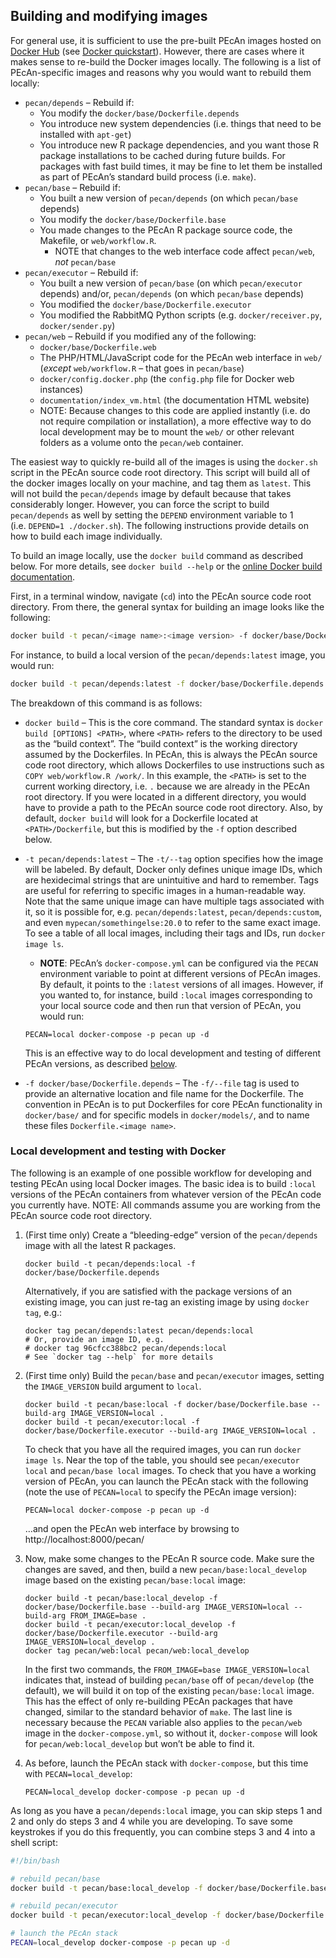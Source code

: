 ## Building and modifying images {#docker-build-images}

For general use, it is sufficient to use the pre-built PEcAn images hosted on [Docker Hub](https://hub.docker.com/r/pecan/) (see [Docker quickstart](#docker-quickstart)).
However, there are cases where it makes sense to re-build the Docker images locally.
The following is a list of PEcAn-specific images and reasons why you would want to rebuild them locally: 

- `pecan/depends` -- Rebuild if:
  - You modify the `docker/base/Dockerfile.depends`
  - You introduce new system dependencies (i.e. things that need to be installed with `apt-get`)
  - You introduce new R package dependencies, and you want those R package installations to be cached during future builds. For packages with fast build times, it may be fine to let them be installed as part of PEcAn's standard build process (i.e. `make`).
- `pecan/base` -- Rebuild if:
  - You built a new version of `pecan/depends` (on which `pecan/base` depends)
  - You modify the `docker/base/Dockerfile.base`
  - You made changes to the PEcAn R package source code, the Makefile, or `web/workflow.R`.
	- NOTE that changes to the web interface code affect `pecan/web`, _not_ `pecan/base`
- `pecan/executor` -- Rebuild if:
  - You built a new version of `pecan/base` (on which `pecan/executor` depends) and/or, `pecan/depends` (on which `pecan/base` depends)
  - You modified the `docker/base/Dockerfile.executor`
  - You modified the RabbitMQ Python scripts (e.g. `docker/receiver.py`, `docker/sender.py`)
- `pecan/web` -- Rebuild if you modified any of the following:
  - `docker/base/Dockerfile.web`
  - The PHP/HTML/JavaScript code for the PEcAn web interface in `web/` (_except_ `web/workflow.R` -- that goes in `pecan/base`) 
  - `docker/config.docker.php` (the `config.php` file for Docker web instances)
  - `documentation/index_vm.html` (the documentation HTML website)
  - NOTE: Because changes to this code are applied instantly (i.e. do not require compilation or installation), a more effective way to do local development may be to mount the `web/` or other relevant folders as a volume onto the `pecan/web` container.
  
The easiest way to quickly re-build all of the images is using the `docker.sh` script in the PEcAn source code root directory.
This script will build all of the docker images locally on your machine, and tag them as `latest`.
This will not build the `pecan/depends` image by default because that takes considerably longer.
However, you can force the script to build `pecan/depends` as well by setting the `DEPEND` environment variable to 1 (i.e. `DEPEND=1 ./docker.sh`).
The following instructions provide details on how to build each image individually.

To build an image locally, use the `docker build` command as described below.
For more details, see `docker build --help` or the [online Docker build documentation](https://docs.docker.com/engine/reference/commandline/build/).

First, in a terminal window, navigate (`cd`) into the PEcAn source code root directory.
From there, the general syntax for building an image looks like the following:

```bash
docker build -t pecan/<image name>:<image version> -f docker/base/Dockerfile.<image name> .
```

For instance, to build a local version of the `pecan/depends:latest` image, you would run:

```bash
docker build -t pecan/depends:latest -f docker/base/Dockerfile.depends .
```

The breakdown of this command is as follows:

- `docker build` -- This is the core command.
The standard syntax is `docker build [OPTIONS] <PATH>`, where `<PATH>` refers to the directory to be used as the "build context".
The "build context" is the working directory assumed by the Dockerfiles.
In PEcAn, this is always the PEcAn source code root directory, which allows Dockerfiles to use instructions such as `COPY web/workflow.R /work/`.
In this example, the `<PATH>` is set to the current working directory, i.e. `.` because we are already in the PEcAn root directory.
If you were located in a different directory, you would have to provide a path to the PEcAn source code root directory.
Also, by default, `docker build` will look for a Dockerfile located at `<PATH>/Dockerfile`, but this is modified by the `-f` option described below.

- `-t pecan/depends:latest` -- The `-t/--tag` option specifies how the image will be labeled.
By default, Docker only defines unique image IDs, which are hexidecimal strings that are unintuitive and hard to remember.
Tags are useful for referring to specific images in a human-readable way.
Note that the same unique image can have multiple tags associated with it, so it is possible for, e.g. `pecan/depends:latest`, `pecan/depends:custom`, and even `mypecan/somethingelse:20.0` to refer to the same exact image.
To see a table of all local images, including their tags and IDs, run `docker image ls`.
	- **NOTE**: PEcAn's `docker-compose.yml` can be configured via the `PECAN` environment variable to point at different versions of PEcAn images.
	By default, it points to the `:latest` versions of all images.
	However, if you wanted to, for instance, build `:local` images corresponding to your local source code and then run that version of PEcAn, you would run:
	
	```
	PECAN=local docker-compose -p pecan up -d
	```
	
	This is an effective way to do local development and testing of different PEcAn versions, as described [below](#docker-local-devel).

- `-f docker/base/Dockerfile.depends` -- The `-f/--file` tag is used to provide an alternative location and file name for the Dockerfile.
The convention in PEcAn is to put Dockerfiles for core PEcAn functionality in `docker/base/` and for specific models in `docker/models/`, and to name these files `Dockerfile.<image name>`.

### Local development and testing with Docker {#docker-local-devel}

The following is an example of one possible workflow for developing and testing PEcAn using local Docker images.
The basic idea is to build `:local` versions of the PEcAn containers from whatever version of the PEcAn code you currently have.
NOTE: All commands assume you are working from the PEcAn source code root directory.

1. (First time only) Create a "bleeding-edge" version of the `pecan/depends` image with all the latest R packages.

   ```
   docker build -t pecan/depends:local -f docker/base/Dockerfile.depends
   ```

   Alternatively, if you are satisfied with the package versions of an existing image, you can just re-tag an existing image by using `docker tag`, e.g.:
   
   ```
   docker tag pecan/depends:latest pecan/depends:local
   # Or, provide an image ID, e.g.
   # docker tag 96cfcc388bc2 pecan/depends:local
   # See `docker tag --help` for more details
   ```

2. (First time only) Build the `pecan/base` and `pecan/executor` images, setting the `IMAGE_VERSION` build argument to `local`.

    ```
    docker build -t pecan/base:local -f docker/base/Dockerfile.base --build-arg IMAGE_VERSION=local .
    docker build -t pecan/executor:local -f docker/base/Dockerfile.executor --build-arg IMAGE_VERSION=local .
    ```

	To check that you have all the required images, you can run `docker image ls`.
	Near the top of the table, you should see `pecan/executor local` and `pecan/base local` images.
    To check that you have a working version of PEcAn, you can launch the PEcAn stack with the following (note the use of `PECAN=local` to specify the PEcAn image version):
	
	```
	PECAN=local docker-compose -p pecan up -d
	```
	
	...and open the PEcAn web interface by browsing to http://localhost:8000/pecan/

3. Now, make some changes to the PEcAn R source code. Make sure the changes are saved, and then, build a new `pecan/base:local_develop` image based on the existing `pecan/base:local` image:

   ```
   docker build -t pecan/base:local_develop -f docker/base/Dockerfile.base --build-arg IMAGE_VERSION=local --build-arg FROM_IMAGE=base .
   docker build -t pecan/executor:local_develop -f docker/base/Dockerfile.executor --build-arg IMAGE_VERSION=local_develop .
   docker tag pecan/web:local pecan/web:local_develop
   ```
   
   In the first two commands, the `FROM_IMAGE=base IMAGE_VERSION=local` indicates that, instead of building `pecan/base` off of `pecan/develop` (the default), we will build it on top of the existing `pecan/base:local` image.
   This has the effect of only re-building PEcAn packages that have changed, similar to the standard behavior of `make`.
   The last line is necessary because the `PECAN` variable also applies to the `pecan/web` image in the `docker-compose.yml`, so without it, `docker-compose` will look for `pecan/web:local_develop` but won't be able to find it.

4. As before, launch the PEcAn stack with `docker-compose`, but this time with `PECAN=local_develop`:

   ```
   PECAN=local_develop docker-compose -p pecan up -d
   ```
   
As long as you have a `pecan/depends:local` image, you can skip steps 1 and 2 and only do steps 3 and 4 while you are developing.
To save some keystrokes if you do this frequently, you can combine steps 3 and 4 into a shell script:

```bash
#!/bin/bash

# rebuild pecan/base
docker build -t pecan/base:local_develop -f docker/base/Dockerfile.base --build-arg IMAGE_VERSION=local --build-arg FROM_IMAGE=base .

# rebuild pecan/executor
docker build -t pecan/executor:local_develop -f docker/base/Dockerfile.executor --build-arg IMAGE_VERSION=local_develop .

# launch the PEcAn stack
PECAN=local_develop docker-compose -p pecan up -d
```
